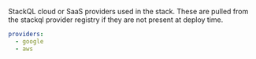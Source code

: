 
<LeftAlignedTable type="string[]" required={true} />

StackQL cloud or SaaS providers used in the stack.  These are pulled from the stackql provider registry if they are not present at deploy time.

<File name='stackql_manifest.yml'>

```yaml
providers:
  - google
  - aws
```

</File>